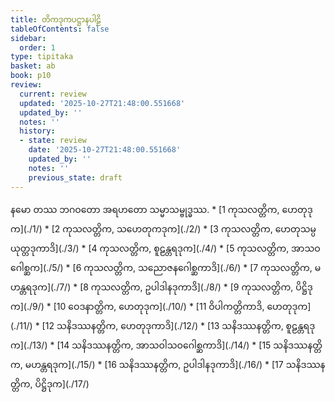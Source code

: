```yaml
---
title: တိကဒုကပဋ္ဌာနပါဠိ
tableOfContents: false
sidebar:
  order: 1
type: tipitaka
basket: ab
book: p10
review:
  current: review
  updated: '2025-10-27T21:48:00.551668'
  updated_by: ''
  notes: ''
  history:
  - state: review
    date: '2025-10-27T21:48:00.551668'
    updated_by: ''
    notes: ''
    previous_state: draft
---
```


<ReviewStatus review={frontmatter.review} showDetails={true} />

<HypothesisAnnotation frontmatter={frontmatter} />

<Paragraph number="1" type="center" book="p10">
နမော တဿ ဘဂဝတော အရဟတော သမ္မာသမ္ဗုဒ္ဓဿ.

</Paragraph>

<TableOfContents book="p10">
* [1 ကုသလတ္တိက, ဟေတုဒုက](./1/)
* [2 ကုသလတ္တိက, သဟေတုကဒုက](./2/)
* [3 ကုသလတ္တိက, ဟေတုသမ္ပယုတ္တဒုကာဒိ](./3/)
* [4 ကုသလတ္တိက, စူဠန္တရဒုက](./4/)
* [5 ကုသလတ္တိက, အာသဝဂေါစ္ဆက](./5/)
* [6 ကုသလတ္တိက, သညောဇနဂေါစ္ဆကာဒိ](./6/)
* [7 ကုသလတ္တိက, မဟန္တရဒုက](./7/)
* [8 ကုသလတ္တိက, ဥပါဒါနဒုကာဒိ](./8/)
* [9 ကုသလတ္တိက, ပိဋ္ဌိဒုက](./9/)
* [10 ဝေဒနာတ္တိက, ဟေတုဒုက](./10/)
* [11 ဝိပါကတ္တိကာဒိ, ဟေတုဒုက](./11/)
* [12 သနိဒဿနတ္တိက, ဟေတုဒုကာဒိ](./12/)
* [13 သနိဒဿနတ္တိက, စူဠန္တရဒုက](./13/)
* [14 သနိဒဿနတ္တိက, အာသဝါသဝဂေါစ္ဆကာဒိ](./14/)
* [15 သနိဒဿနတ္တိက, မဟန္တရဒုက](./15/)
* [16 သနိဒဿနတ္တိက, ဥပါဒါနဒုကာဒိ](./16/)
* [17 သနိဒဿနတ္တိက, ပိဋ္ဌိဒုက](./17/)
</TableOfContents>